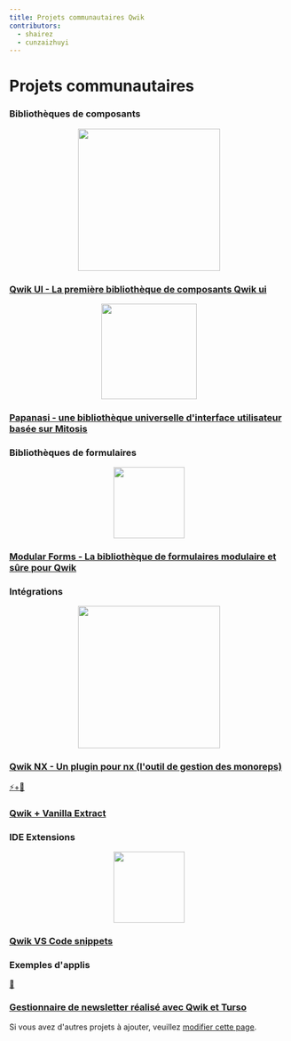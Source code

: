 ```yaml
---
title: Projets communautaires Qwik
contributors:
  - shairez
  - cunzaizhuyi
---
```


# Projets communautaires

### Bibliothèques de composants

<div class="card-grid">
  <a class="card card-center" href="https://github.com/qwikifiers/qwik-ui">
    <p class="icon" align="center"><img src="https://raw.githubusercontent.com/qwikifiers/qwik-ui/main/apps/website/public/qwik-ui.png" width="256px"/></p>
    <h3>Qwik UI - La première bibliothèque de composants Qwik ui</h3>
  </a>
</div>

<div class="card-grid">
  <a class="card card-center" href="https://papanasi.js.org/">
    <p class="icon" align="center"><img src="https://raw.githubusercontent.com/CKGrafico/papanasi/main/docs/resources/logo-text.svg" width="172px"/></p>
    <h3>Papanasi - une bibliothèque universelle d'interface utilisateur basée sur Mitosis</h3>
  </a>
</div>

### Bibliothèques de formulaires

<div class="card-grid">
  <a class="card card-center" href="https://modularforms.dev/">
    <p class="icon" align="center"><img src="https://raw.githubusercontent.com/fabian-hiller/modular-forms/main/website/public/android-icon-512x512.png" width="128px"/></p>
    <h3>Modular Forms - La bibliothèque de formulaires modulaire et sûre pour Qwik</h3>
  </a>
</div>

### Intégrations

<div class="card-grid">
  <a class="card card-center" href="https://github.com/qwikifiers/qwik-nx">
    <p class="icon" align="center"><img src="https://raw.githubusercontent.com/qwikifiers/qwik-nx/main/assets/qwik-nx.png" width="256px"/></p>
    <h3>Qwik NX - Un plugin pour nx (l'outil de gestion des monoreps)</h3>
  </a>
<a class="card card-center" href="https://github.com/wmertens/styled-vanilla-extract">
    <p class="icon">⚡️+💅</p>
    <h3>Qwik + Vanilla Extract</h3>
  </a>
</div>

### IDE Extensions

<div class="card-grid">
  <a class="card card-center" href="https://github.com/qwikverse/vscode-qwik-snippets">
    <p class="icon" align="center"><img src="https://raw.githubusercontent.com/qwikverse/vscode-qwik-snippets/main/assets/qwik-snippets.png" width="128px"/></p>
    <h3>Qwik VS Code snippets</h3>
  </a>
</div>

### Exemples d'applis

<div class="card-grid">
  <a class="card card-center" href="https://github.com/xinnks/turqw-newsletter">
    <p class="icon">📰</p>
    <h3>Gestionnaire de newsletter réalisé avec Qwik et Turso</h3>
  </a>
</div>

Si vous avez d'autres projets à ajouter, veuillez [modifier cette page](https://github.com/BuilderIO/qwik/edit/main/packages/docs/src/routes/community/projects/index.mdx).
